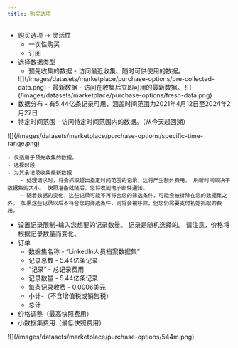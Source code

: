 ```yaml
---
title: 购买选项
---
```

- 购买选项 → 灵活性
    - 一次性购买
    - 订阅
- 选择数据类型
    - 预先收集的数据 - 访问最近收集、随时可供使用的数据。
    <Frame>
    ![](/images/datasets/marketplace/purchase-options/pre-collected-data.png)
    </Frame>
    - 最新数据 - 访问在收集后立即可用的最新数据。
    <Frame>
    ![](/images/datasets/marketplace/purchase-options/fresh-data.png)
    </Frame>
- 数据分布 - 有5.44亿条记录可用，涵盖时间范围为2021年4月12日至2024年2月27日
- 特定时间范围 - 访问特定时间范围内的数据。（从今天起回溯）
<Frame>
![](/images/datasets/marketplace/purchase-options/specific-time-range.png)
</Frame>

    - 仅适用于预先收集的数据。 
    - 选择时段
    - 为其余记录收集最新数据
        - 处理请求时，将会抓取超出指定时间范围的记录，这将产生额外费用。 刷新时间取决于数据集的大小。 快照准备就绪后，您将收到电子邮件通知。
        - 随着数据的变化，这些记录可能不再符合您的筛选条件，可能会被排除在您的数据集之外。 如果这些记录以后不符合您的筛选条件，则将会被移除，但您仍需要支付初始抓取的费用。
- 设置记录限制-输入您想要的记录数量。 记录是随机选择的。 请注意，价格将根据记录数量而变化。
- 订单
    - 数据集名称 - “LinkedIn人员档案数据集”
    - 记录总数 - 5.44亿条记录
    - “记录” - 总记录费用
    - 记录数量 - 5.44亿条记录
    - 每条记录收费 - 0.0006美元
    - 小计-（不含增值税或销售税）
    - 总计
- 价格调整（最高快照费用）
- 小数据集费用（最低快照费用）


<Frame>
![](/images/datasets/marketplace/purchase-options/544m.png)
</Frame>